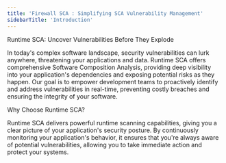 ```yaml
---
title: 'Firewall SCA : Simplifying SCA Vulnerability Management'
sidebarTitle: 'Introduction'
---
```


Runtime SCA: Uncover Vulnerabilities Before They Explode

In today's complex software landscape, security vulnerabilities can lurk anywhere, threatening your applications and data.  Runtime SCA offers comprehensive Software Composition Analysis, providing deep visibility into your application's dependencies and exposing potential risks as they happen.  Our goal is to empower development teams to proactively identify and address vulnerabilities in real-time, preventing costly breaches and ensuring the integrity of your software.

Why Choose Runtime SCA?

Runtime SCA delivers powerful runtime scanning capabilities, giving you a clear picture of your application's security posture. By continuously monitoring your application's behavior, it ensures that you're always aware of potential vulnerabilities, allowing you to take immediate action and protect your systems.


